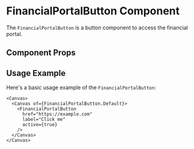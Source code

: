 

<Meta of={FinancialPortalButton} />

# FinancialPortalButton Component

The `FinancialPortalButton` is a button component to access the financial portal.

## Component Props

<Canvas of={FinancialPortalButton.Default} />

<Controls />

## Usage Example

Here's a basic usage example of the `FinancialPortalButton`:

```tsx
<Canvas>
  <Canvas of={FinancialPortalButton.Default}>
    <FinancialPortalButton
      href="https://example.com"
      label="Click me"
      active={true}
    />
  </Canvas>
</Canvas>
```
